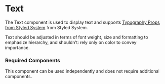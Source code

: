 <Meta title="Components/Text/Text" />

# Text

The Text component is used to display text and supports [Typography Props from Styled System](https://styled-system.com/table/#typography) from Styled System.

Text should be adjusted in terms of font weight, size and formatting to emphasize hierarchy, and shouldn’t: rely only on color to convey importance.

### Required Components

This component can be used independently and does not require additional components.
